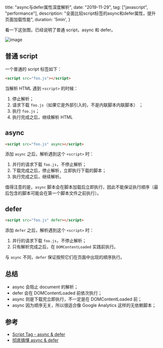   title: "async与defer属性深度解析",
  date: "2019-11-29",
  tag: ["javascript", "performance"],
  description: "全面比较script标签的async和defer属性，提升页面加载性能",
  duration: '5min',
}

看一下这张图，已经说明了普通 script，async 和 defer。

![image](https://user-images.githubusercontent.com/28384700/69857141-3760b580-12ca-11ea-8c16-7ce9e98ba6d4.png)

## 普通 script

一个普通的 script 标签如下：

```html
<script src="foo.js"></script>
```

当解析 HTML 遇到 `<script>` 的时候：

1. 停止解析；
2. 请求下载 `foo.js`（如果它是外部引入的，不是内联脚本内联脚本） ；
3. 执行 `foo.js`；
4. 执行完成之后，继续解析 HTML

## async

```html
<script src="foo.js" async></script>
```

添加 `async` 之后，解析遇到这个 `<script>` 时：

1. 并行的请求下载 `foo.js`，不停止解析；
2. 下载完成之后，停止解析，立即执行下载的脚本；
3. 执行完成之后，继续解析。

值得注意的是，`async` 脚本会在脚本加载后立即执行，因此不能保证执行顺序（最后包含的脚本可能会在第一个脚本文件之前执行）。

## defer

```html
<script src="foo.js" defer></script>
```

添加 `defer` 之后，解析遇到这个 `<script>` 时：

1. 并行的请求下载 `foo.js`，不停止解析；
2. 只有解析完成之后，在 `DOMContentLoaded` 实践前执行。

与 `async` 不同，`defer` 保证按照它们在页面中出现的顺序执行。

## 总结

- async 会阻止 document 的解析；
- defer 会在 DOMContentLoaded 前依次执行；
- async 则是下载完立即执行，不一定是在 DOMContentLoaded 前；
- async 因为顺序无关，所以很适合像 Google Analytics 这样的无依赖脚本；

## 参考

- [Script Tag - async & defer](https://stackoverflow.com/questions/10808109/script-tag-async-defer)
- [彻底搞懂 async & defer](https://github.com/xiaoyu2er/blog/issues/8)
